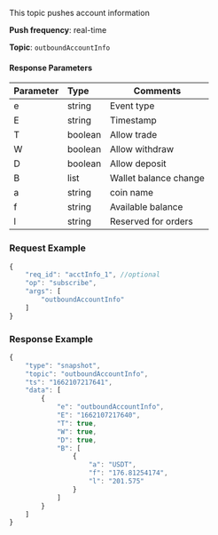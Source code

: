 
<p>This topic pushes account information</p>
<p><b>Push frequency</b>: real-time</p>
<p><b>Topic</b>: <code>outboundAccountInfo</code></p>


#### Response Parameters
| Parameter | Type | Comments|
|:----- |:-----|----- |
| e | string | Event type |
| E | string | Timestamp |
| T | boolean | Allow trade |
| W | boolean | Allow withdraw |
| D | boolean | Allow deposit|
| B | list | Wallet balance change |
| a | string | coin name |
| f | string | Available balance |
| l | string | Reserved for orders |

### Request Example

<Tabs>
<TabItem value="console" label="JSON subscription message">

```javascript
{
    "req_id": "acctInfo_1", //optional
    "op": "subscribe",
    "args": [
        "outboundAccountInfo"
    ]
}
```

</TabItem>
</Tabs>

### Response Example

```javascript
{
    "type": "snapshot",
    "topic": "outboundAccountInfo",
    "ts": "1662107217641",
    "data": [
        {
            "e": "outboundAccountInfo",
            "E": "1662107217640",
            "T": true,
            "W": true,
            "D": true,
            "B": [
                {
                    "a": "USDT",
                    "f": "176.81254174",
                    "l": "201.575"
                }
            ]
        }
    ]
}
```
